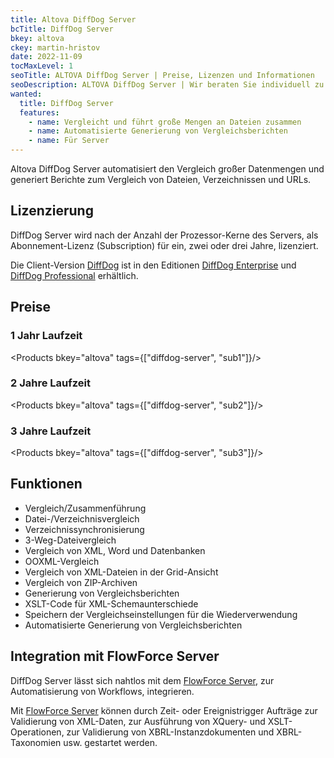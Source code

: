 ```yaml
---
title: Altova DiffDog Server
bcTitle: DiffDog Server
bkey: altova
ckey: martin-hristov
date: 2022-11-09
tocMaxLevel: 1
seoTitle: ALTOVA DiffDog Server | Preise, Lizenzen und Informationen
seoDescription: ALTOVA DiffDog Server | Wir beraten Sie individuell zu Fragen bei Lizenzierung und Kosten.
wanted:
  title: DiffDog Server
  features:
    - name: Vergleicht und führt große Mengen an Dateien zusammen
    - name: Automatisierte Generierung von Vergleichsberichten
    - name: Für Server
---
```




<Intro>

Altova DiffDog Server automatisiert den Vergleich großer Datenmengen und generiert Berichte zum Vergleich von Dateien, Verzeichnissen und URLs.



</Intro>

<TOC />



## Lizenzierung

DiffDog Server wird nach der Anzahl der Prozessor-Kerne des Servers, als Abonnement-Lizenz (Subscription) für ein, zwei oder drei Jahre, lizenziert.

Die Client-Version [DiffDog](/hersteller/altova/diffdog/) ist in den Editionen [DiffDog Enterprise](/hersteller/altova/diffdog/#preise---enterprise) und [DiffDog Professional](/hersteller/altova/diffdog/#preise---professional) erhältlich.



## Preise


### 1 Jahr Laufzeit

<Products bkey="altova" tags={["diffdog-server", "sub1"]}/>

### 2 Jahre Laufzeit

<Products bkey="altova" tags={["diffdog-server", "sub2"]}/>

### 3 Jahre Laufzeit

<Products bkey="altova" tags={["diffdog-server", "sub3"]}/>


## Funktionen

<ArrowList>

- Vergleich/Zusammenführung
- Datei-/Verzeichnisvergleich
- Verzeichnissynchronisierung
- 3-Weg-Dateivergleich
- Vergleich von XML, Word und Datenbanken
- OOXML-Vergleich
- Vergleich von XML-Dateien in der Grid-Ansicht
- Vergleich von ZIP-Archiven
- Generierung von Vergleichsberichten
- XSLT-Code für XML-Schemaunterschiede
- Speichern der Vergleichseinstellungen für die Wiederverwendung
- Automatisierte Generierung von Vergleichsberichten

</ArrowList>

## Integration mit FlowForce Server

DiffDog Server lässt sich nahtlos mit dem [FlowForce Server](/hersteller/altova/flowforce-server/), zur Automatisierung von Workflows, integrieren.

Mit [FlowForce Server](/hersteller/altova/flowforce-server/) können durch Zeit- oder Ereignistrigger Aufträge zur Validierung von XML-Daten, zur Ausführung von XQuery- und XSLT-Operationen, zur Validierung von XBRL-Instanzdokumenten und XBRL-Taxonomien usw. gestartet werden.
